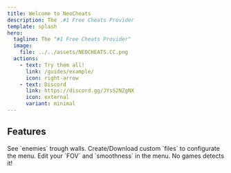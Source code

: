 ```yaml
---
title: Welcome to NeoCheats
description: The .#1 Free Cheats Provider
template: splash
hero:
  tagline: The "#1 Free Cheats Provider"
  image:
    file: ../../assets/NEOCHEATS.CC.png
  actions:
    - text: Try them all!
      link: /guides/example/
      icon: right-arrow
    - text: Discord
      link: https://discord.gg/JYsS2NZgNX
      icon: external
      variant: minimal
---
```



## Features

<CardGrid stagger>
	<Card title="ESP" icon="pencil">
		See `enemies` trough walls.
	</Card>
	<Card title="Create And Load Custom Configs" icon="add-document">
		Create/Download custom `files` to configurate the menu.
	</Card>
	<Card title="Customisable Aimbot" icon="setting">
		Edit your `FOV` and `smoothness` in the menu.
	</Card>
	<Card title="Undetectable!" icon="open-book">
		No games detects it!
	</Card>
</CardGrid>
